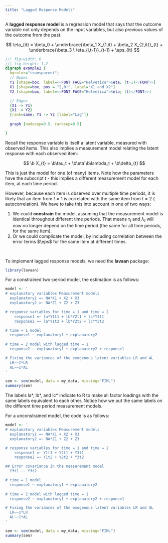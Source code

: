 ```yaml
---
title: "Lagged Response Models"
---
```


A **lagged response model** is a regression model that says that the outcome variable not only depends on the input variables, but also previous values of the outcome from the past.

$$
\eta_{it} = \beta_0 + \underbrace{\beta_1 X_{1,it} + \beta_2 X_{2,it}}_{t} + \underbrace{\beta_3 \ \eta_{i,t-1}}_{t-1} + \eps_{it}
$$

::: center-graph
```dot
//| fig-width: 6
//| fig-height: 1.2
digraph example2 {
  bgcolor="transparent";
  // Nodes
  Y1 [shape=box, label=<<FONT FACE="Helvetica">&eta; (t-1)</FONT>>]
  X1 [shape=box, pos = "2,0!", label="X1 and X2"]
  Y2 [shape=box, label=<<FONT FACE="Helvetica">&eta; (t)</FONT>>]

  // Edges
  {X1 -> Y1}
  {X1 -> Y2}
  {rank=same; Y1 -> Y2 [label="Lag"]}
  
  graph [nodesep=0.5, ranksep=0.5]

}
```
:::

Recall the response variable is itself a latent variable, measured with observed items. This also implies a measurement model relating the latent response with each observed item:

$$
\b X_{t} = \b\tau_t + \b\eta'\b\lambda_t + \b\delta_{t}
$$

::: small
This is just the model for one (of many) items. Note how the parameters have the subscript $t$ - this implies a different measurement model for each item, at each time period.
:::

However, because each item is observed over multiple time periods, it is likely that an item from $t=1$ is correlated with the same item from $t=2$ ( autocorrelation). We have to take this into account in one of two ways:

1.  We could **constrain** the model, assuming that the measurement model is identical throughout different time periods. That means $\tau_t$ and $\lambda_t$ will now no longer depend on the time period (the same for all time periods, for the same item).
2.  Or we could complicate the model, by including correlation between the error terms $\eps$ for the same item at different times.

<br />

To implement lagged response models, we need the **lavaan** package:

```r
library(lavaan)
```

For a constrained two-period model, the estimation is as follows:

```r
model <- '
# explanatory variables Measurement models 
  explanatory1 =~ NA*X1 + X2 + X3
  explanatory2 =~ NA*Z1 + Z2 + Z3

# response variables for time = 1 and time = 2
	response1 =~ la*Y1t1 + lb*Y2t1 + lc*Y3t1
	response2 =~ la*Y1t2 + lb*Y2t2 + lc*Y3t2

# time = 1 model
  response1 ~ explanatory1 + explanatory2
  
# time = 2 model with lagged time = 1
  response2 ~ explanatory1 + explanatory2 + response1

# Fixing the variances of the exogenous latent variables LR and AL  
  LR~~1*LR
  AL~~1*AL
'

sem <- sem(model, data = my_data, missing="FIML")
summary(sem)
```

::: small
The labels la\*, lb\*, and lc\* indicate to R to make all factor loadings with the same labels equivalent to each other. Notice how we put the same labels on the different time period measurement models.
:::

For a unconstrained model, the code is as follows:

```r
model <- '
# explanatory variables Measurement models 
  explanatory1 =~ NA*X1 + X2 + X3
  explanatory2 =~ NA*Z1 + Z2 + Z3

# response variables for time = 1 and time = 2
	response1 =~ Y1t1 + Y2t1 + Y3t1
	response2 =~ Y1t2 + Y2t2 + Y3t2

## Error covariance in the measurement model
  Y3t1 ~~ Y3t2

# time = 1 model
  response1 ~ explanatory1 + explanatory2
  
# time = 2 model with lagged time = 1
  response2 ~ explanatory1 + explanatory2 + response1

# Fixing the variances of the exogenous latent variables LR and AL  
  LR~~1*LR
  AL~~1*AL
'

sem <- sem(model, data = my_data, missing="FIML")
summary(sem)
```
